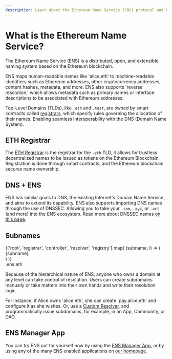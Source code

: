 ```yaml
---
description: Learn about the Ethereum Name Service (ENS) protocol and how it enables decentralized naming on the Ethereum blockchain.
---
```



# What is the Ethereum Name Service?

The Ethereum Name Service (ENS) is a distributed, open, and extensible naming system based on the Ethereum blockchain.

<Card className="flex flex-col items-center justify-center gap-2 sm:flex-row">
  <EnsProfile name="nick.eth" />
  <EnsProfile name="jefflau.eth" />
</Card>

ENS maps human-readable names like 'alice.eth' to machine-readable identifiers such as Ethereum addresses, other cryptocurrency addresses, content hashes, metadata, and more.
ENS also supports 'reverse resolution,' which allows metadata such as primary names or interface descriptions to be associated with Ethereum addresses.

Top-Level Domains (TLDs), like `.eth` and `.test`, are owned by smart contracts called [registrars](/registry/eth), which specify rules governing the allocation of their names.
Enabling seamless interoperability with the DNS (Domain Name System).

## ETH Registrar

The [ETH Registrar](/registry/eth) is the registrar for the `.eth` TLD, it allows for trustless decentralized names to be issued as tokens on the Ethereum Blockchain.
Registration is done through smart contracts, and the Ethereum blockchain secures name ownership.

## DNS + ENS

ENS has similar goals to DNS, the existing Internet's Domain Name Service, and aims to extend its capability.
ENS also supports importing DNS names through the use of DNSSEC.
Allowing you to take your `.com`, `.xyz`, or `.art` (and more) into the ENS ecosystem. Read more about DNSSEC names [on this page](/learn/dns).

<DNSGrid />

## Subnames

<Card className="flex items-center justify-center text-xl">
  <div className="text-right font-bold">
    {['root', 'registrar', 'controller', 'resolver', 'registry'].map(
      (subname, i) => (
        <div
          className={
            ['opacity-20', 'opacity-50', '', 'opacity-50', 'opacity-20'][i]
          }
          key={subname}
        >
          {subname}
        </div>
      )
    )}
  </div>
  <div className="font-bold text-blue">.ens.eth</div>
</Card>

Because of the hierarchical nature of ENS, anyone who owns a domain at any level can take control of resolution.
Users can create subdomains manually or take matters into their own hands and write their resolution logic.

For instance, if Alice owns 'alice.eth', she can create 'pay.alice.eth' and configure it as she wishes.
Or, use a [Custom Resolver](/resolvers/quickstart), and programmatically issue subdomains, for example, in an App, Community, or DAO.

<EmbedLink
  href="/web/subdomains"
  title="Issuing Subdomains"
  description="Learn how to issue subdomains on ENS."
/>

## ENS Manager App

You can try ENS out for yourself now by using the [ENS Manager App](https://ens.app/), or by using any of the many ENS enabled applications on [our homepage](https://ens.domains/).

<EmbedLink
  href="https://ens.app"
  target="_blank"
  title="ENS Manager App"
  description="The ENS Manager App is a web-based interface for managing ENS names."
/>
